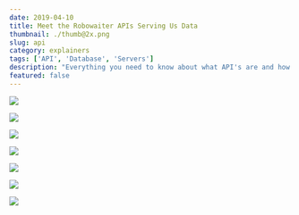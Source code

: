 ```yaml
---
date: 2019-04-10
title: Meet the Robowaiter APIs Serving Us Data
thumbnail: ./thumb@2x.png
slug: api
category: explainers
tags: ['API', 'Database', 'Servers']
description: "Everything you need to know about what API's are and how they work"
featured: false
---
```



![](./API_0.png)

![](./API_1.png)

![](./API_2.png)

![](./API_3.png)

![](./API_4.png)

<APIs />

![](./API_6.png)

![](./API_7.png)